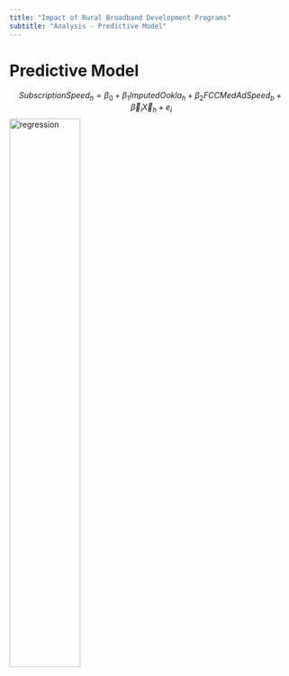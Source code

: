 ```yaml
---
title: "Impact of Rural Broadband Development Programs"
subtitle: "Analysis - Predictive Model"
---
```

# Predictive Model
$$
SubscriptionSpeed_h = \beta_0 + \beta_1ImputedOokla_h + \beta_2FCCMedAdSpeed_b + \vec\beta_i\vec X_h + e_i
$$
![regression](img/regression.png){width=50%}

